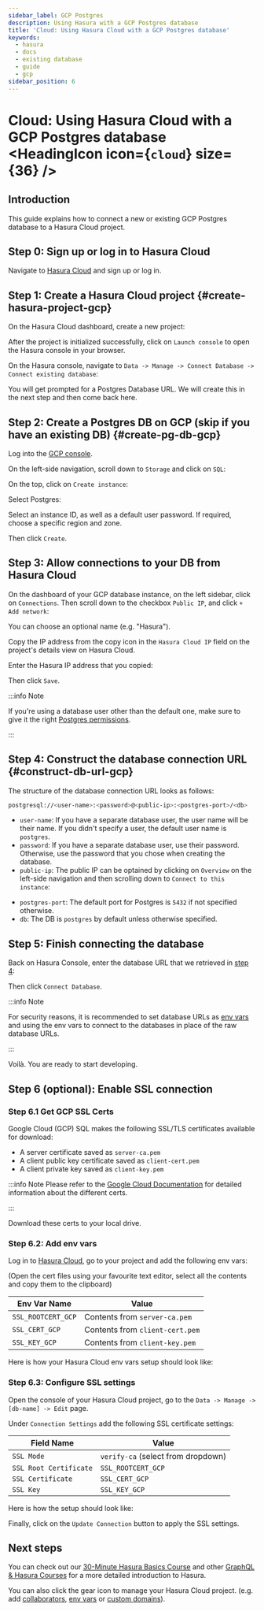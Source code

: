 ```yaml
---
sidebar_label: GCP Postgres
description: Using Hasura with a GCP Postgres database
title: 'Cloud: Using Hasura Cloud with a GCP Postgres database'
keywords:
  - hasura
  - docs
  - existing database
  - guide
  - gcp
sidebar_position: 6
---
```



# Cloud: Using Hasura Cloud with a GCP Postgres database <HeadingIcon icon={`cloud`} size={36} />

## Introduction

This guide explains how to connect a new or existing GCP Postgres database to a Hasura Cloud project.

## Step 0: Sign up or log in to Hasura Cloud

Navigate to [Hasura Cloud](https://cloud.hasura.io/signup/?pg=docs&plcmt=body&cta=navigate-to-hasura-cloud&tech=default)
and sign up or log in.

## Step 1: Create a Hasura Cloud project {#create-hasura-project-gcp}

On the Hasura Cloud dashboard, create a new project:

<Thumbnail src='/img/cloud-dbs/create-hasura-cloud-project.png' alt='Create Hasura Cloud project' width='1000px' />

After the project is initialized successfully, click on `Launch console` to open the Hasura console in your browser.

On the Hasura console, navigate to `Data -> Manage -> Connect Database -> Connect existing database`:

You will get prompted for a Postgres Database URL. We will create this in the next step and then come back here.

<Thumbnail src='/img/cloud-dbs/existing-db-setup.png' alt='Hasura Cloud database setup' width='700px' />

## Step 2: Create a Postgres DB on GCP (skip if you have an existing DB) {#create-pg-db-gcp}

Log into the [GCP console](https://console.cloud.google.com/).

On the left-side navigation, scroll down to `Storage` and click on `SQL`:

<Thumbnail src='/img/cloud-dbs/gcp/navigate-to-sql.png' alt='Navigate to SQL in GCP' width='250px' />

On the top, click on `Create instance`:

<Thumbnail src='/img/cloud-dbs/gcp/create-instance.png' alt='Create database instance in GCP' width='1000px' />

Select Postgres:

<Thumbnail src='/img/cloud-dbs/gcp/select-postgres.png' alt='Select Postgres database instance in GCP' width='1000px' />

Select an instance ID, as well as a default user password. If required, choose a specific region and zone.

<Thumbnail src='/img/cloud-dbs/gcp/configure-instance.png' alt='Configure database instance in GCP' width='500px' />

Then click `Create`.

## Step 3: Allow connections to your DB from Hasura Cloud

On the dashboard of your GCP database instance, on the left sidebar, click on `Connections`. Then scroll down to the
checkbox `Public IP`, and click `+ Add network`:

<Thumbnail src='/img/cloud-dbs/gcp/connections.png' alt='Navigate to connections in GCP' width='600px' />

You can choose an optional name (e.g. "Hasura").

Copy the IP address from the copy icon in the `Hasura Cloud IP` field on the project's details view on Hasura Cloud.

<Thumbnail src='/img/projects/hasura-cloud-ip.png' alt='Hasura Cloud IP field' width='1000px' />

Enter the Hasura IP address that you copied:

<Thumbnail src='/img/cloud-dbs/gcp/add-network.png' alt='Add a new network in GCP' width='600px' />

Then click `Save`.

:::info Note

If you're using a database user other than the default one, make sure to give it the right
[Postgres permissions](/deployment/postgres-requirements.mdx#managed-pg-permissions).

:::

## Step 4: Construct the database connection URL {#construct-db-url-gcp}

The structure of the database connection URL looks as follows:

```bash
postgresql://<user-name>:<password>@<public-ip>:<postgres-port>/<db>
```

- `user-name`: If you have a separate database user, the user name will be their name. If you didn't specify a user, the
  default user name is `postgres`.
- `password`: If you have a separate database user, use their password. Otherwise, use the password that you chose when
  creating the database.
- `public-ip`: The public IP can be optained by clicking on `Overview` on the left-side navigation and then scrolling
  down to `Connect to this instance`:

<Thumbnail src='/img/cloud-dbs/gcp/public-ip.png' alt='Find the public IP for a GCP Postgres database' width='700px' />

- `postgres-port`: The default port for Postgres is `5432` if not specified otherwise.
- `db`: The DB is `postgres` by default unless otherwise specified.

## Step 5: Finish connecting the database

Back on Hasura Console, enter the database URL that we retrieved in [step 4](#construct-db-url-gcp):

<Thumbnail src='/img/cloud-dbs/gcp/GCP-complete.png' alt='Database setup' width='600px' />

Then click `Connect Database`.

:::info Note

For security reasons, it is recommended to set database URLs as [env vars](/projects/env-vars.mdx) and using the env
vars to connect to the databases in place of the raw database URLs.

:::

Voilà. You are ready to start developing.

<Thumbnail src='/img/cloud-dbs/hasura-console.png' alt='Hasura console' width='1100px' />

## Step 6 (optional): Enable SSL connection

### Step 6.1 Get GCP SSL Certs

Google Cloud (GCP) SQL makes the following SSL/TLS certificates available for download:

- A server certificate saved as `server-ca.pem`
- A client public key certificate saved as `client-cert.pem`
- A client private key saved as `client-key.pem`

:::info Note Please refer to the
[Google Cloud Documentation](https://cloud.google.com/sql/docs/postgres/configure-ssl-instance?&_ga=2.87107544.-1769733723.1651179247#server-certs)
for detailed information about the different certs.

:::

Download these certs to your local drive.

### Step 6.2: Add env vars

Log in to [Hasura Cloud](https://cloud.hasura.io/), go to your project and add the following env vars:

(Open the cert files using your favourite text editor, select all the contents and copy them to the clipboard)

| Env Var Name       | Value                           |
| ------------------ | ------------------------------- |
| `SSL_ROOTCERT_GCP` | Contents from `server-ca.pem`   |
| `SSL_CERT_GCP`     | Contents from `client-cert.pem` |
| `SSL_KEY_GCP`      | Contents from `client-key.pem`  |

Here is how your Hasura Cloud env vars setup should look like:

<Thumbnail src='/img/cloud-dbs/gcp/cloud-gcp-env-vars.png' alt='Hasura Cloud Env Vars' width='1000px' />

### Step 6.3: Configure SSL settings

Open the console of your Hasura Cloud project, go to the `Data -> Manage -> [db-name] -> Edit` page.

Under `Connection Settings` add the following SSL certificate settings:

| Field Name             | Value                              |
| ---------------------- | ---------------------------------- |
| `SSL Mode`             | `verify-ca` (select from dropdown) |
| `SSL Root Certificate` | `SSL_ROOTCERT_GCP`                 |
| `SSL Certificate`      | `SSL_CERT_GCP`                     |
| `SSL Key`              | `SSL_KEY_GCP`                      |

Here is how the setup should look like:

<Thumbnail src='/img/cloud-dbs/gcp/ssl-config-setup.png' alt='Hasura Console SSL Config Setup' width='1000px' />

Finally, click on the `Update Connection` button to apply the SSL settings.

<Thumbnail src='/img/cloud-dbs/gcp/update-connection-button.png' alt='Update Connection Button' width='1000px' />

## Next steps

You can check out our [30-Minute Hasura Basics Course](https://hasura.io/learn/graphql/hasura/introduction/) and other
[GraphQL & Hasura Courses](https://hasura.io/learn/) for a more detailed introduction to Hasura.

You can also click the gear icon to manage your Hasura Cloud project. (e.g. add
[collaborators](/projects/collaborators.mdx), [env vars](/projects/env-vars.mdx) or
[custom domains](/projects/domains.mdx)).

<Thumbnail src='/img/getting-started/project-manage.png' alt='Project actions' width='860px' />
